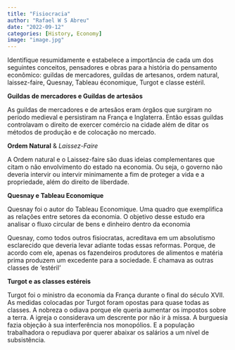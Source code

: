 ```yaml
---
title: "Fisiocracia"
author: "Rafael W S Abreu"
date: "2022-09-12"
categories: [History, Economy]
image: "image.jpg"
---
```


Identifique resumidamente e estabelece a importância de cada um dos seguintes conceitos, pensadores e obras para a história do pensamento econômico: guildas de mercadores, guildas de artesanos, ordem natural, laissez-faire, Quesnay, Tableau économique, Turgot e classe estéril.

**Guildas de mercadores e Guildas de artesãos**

As guildas de mercadores e de artesãos eram órgãos que surgiram no período medieval e persistiram na França e Inglaterra. Então essas guildas controlavam o direito de exercer comércio na cidade além de ditar os métodos de produção e de colocação no mercado.

**Ordem Natural** & *Laissez-Faire*

A Ordem natural e o Laissez-faire são duas ideias complementares que citam o não envolvimento do estado na economia. Ou seja, o governo não deveria intervir ou intervir minimamente a fim de proteger a vida e a propriedade, além do direito de liberdade.

**Quesnay e Tableau Economique**

Quesnay foi o autor do Tableau Economique. Uma quadro que exemplifica as relações entre setores da economia. O objetivo desse estudo era analisar o fluxo circular de bens e dinheiro dentro da economia

Quesnay, como todos outros fisiocratas, acreditava em um absolutismo esclarecido que deveria levar adiante todas essas reformas. Porque, de acordo com ele, apenas os fazendeiros produtores de alimentos e matéria prima produzem um excedente para a sociedade. E chamava as outras classes de 'estéril'

**Turgot e as classes estéreis**

Turgot foi o ministro da economia da França durante o final do século XVII. As medidas colocadas por Turgot foram opostas para quase todas as classes. A nobreza o odiava porque ele queria aumentar os impostos sobre a terra. A igreja o considerava um descrente por não ir à missa. A burguesia fazia objeção à sua interferência nos monopólios. E a população trabalhadora o repudiava por querer abaixar os salários a um nível de subsistência.
